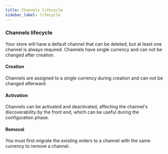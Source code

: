 ```yaml
---
title: Channels lifecycle
sidebar_label: lifecycle
---
```


### Channels lifecycle

Your store will have a default channel that can be deleted, but at least one channel is always required.
Channels have single currency and can not be changed after creation.

#### Creation

Channels are assigned to a single currency during creation and can not be changed afterward.

#### Activation

Channels can be activated and deactivated, affecting the channel's discoverability by the front end, which can be useful during the configuration phase.

#### Removal

You must first migrate the existing orders to a channel with the same currency to remove a channel.
